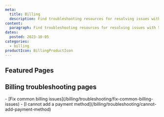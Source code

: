 ```yaml
---
meta:
  title: Billing
  description: Find troubleshooting resources for resolving issues with Scaleway Billing.
content:
  paragraph: Find troubleshooting resources for resolving issues with Scaleway Billing.
dates:
  posted: 2023-10-05
categories:
  - billing
productIcon: BillingProductIcon
---
```


<ProductHeader
  productName="Billing troubleshooting"
  productLogo="accountBilling"
  description="Discover how to solve the most common issues with Scaleway billing"
/>

## Featured Pages

<Grid>
    <Card
      title="Billing FAQ"
      description="General info on Scaleway billing."
      url="/billing/faq"
      label="See more"
    />
    <Card
      title="How to add a payment method"
      description="Guide to adding a payment method."
      url="/billing/how-to/add-payment-method/"
      label="See more"
    />
    <Card
      title="How to change your payment method"
      description="Update and manage your payment method."
      url="/billing/how-to/change-payment-method/"
      label="See more"
    />
</Grid>
<Grid>
    <Card
      title="How to change your billing information"
      description="Manage your billing information in the Scaleway console."
      url="/billing/how-to/change-billing-information/"
      label="See more"
    />
    <Card
      title="Reading an invoice"
      description="Learn more about the information displayed in a Scaleway invoice."
      url="/billing/additional-content/reading-an-invoice/"
      label="See more"
    />
</Grid>

## Billing troubleshooting pages

<LinksList>
  - [Fix common billing issues](/billing/troubleshooting/fix-common-billing-issues)
  - [I cannot add a payment method](/billing/troubleshooting/cannot-add-payment-method)
</LinksList>

